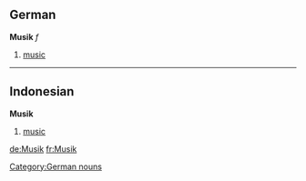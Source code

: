 == German ==
'''Musik''' ''f''

# [[music]]

[[Category:German nouns]]

----
== Indonesian ==
'''Musik'''

# [[music]]

<!-- search keyword: bahasa indonesia -->

[[de:Musik]]
[[fr:Musik]]